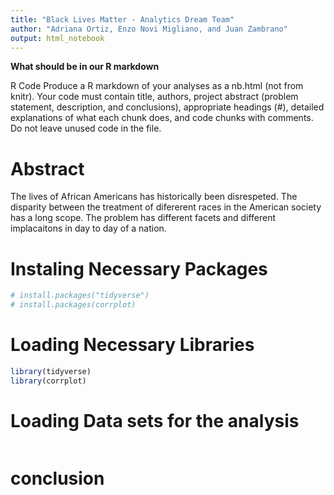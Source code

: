 ---
title: "Black Lives Matter - Analytics Dream Team"
author: "Adriana Ortiz, Enzo Novi Migliano, and Juan Zambrano"
output: html_notebook
---

**What should be in our R markdown**

R Code
Produce a R markdown of your analyses as a nb.html (not from knitr). 
Your code must contain title, authors, project abstract (problem statement, description, and conclusions), appropriate headings (#), detailed explanations of what each chunk does, and code chunks with comments.
Do not leave unused code in the file.

# Abstract
The lives of African Americans has historically been disrespeted. The disparity between the treatment of difererent races in the American society has a long scope. The problem has different facets and different implacaitons in day to day of a nation.

# Instaling Necessary Packages

```{r}
# install.packages("tidyverse")
# install.packages(corrplot)
```


# Loading Necessary Libraries

```{r}
library(tidyverse)
library(corrplot)

```

# Loading Data sets for the analysis


```{r}
```

# conclusion